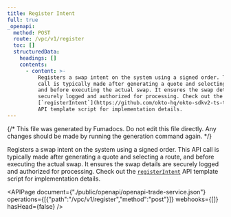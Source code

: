 ```yaml
---
title: Register Intent
full: true
_openapi:
  method: POST
  route: /vpc/v1/register
  toc: []
  structuredData:
    headings: []
    contents:
      - content: >-
          Registers a swap intent on the system using a signed order. This API
          call is typically made after generating a quote and selecting a route,
          and before executing the actual swap. It ensures the swap details are
          securely logged and authorized for processing. Check out the
          [`registerIntent`](https://github.com/okto-hq/okto-sdkv2-ts-template/blob/main/src/trade-service/index.ts)
          API template script for implementation details.
---
```


{/* This file was generated by Fumadocs. Do not edit this file directly. Any changes should be made by running the generation command again. */}

Registers a swap intent on the system using a signed order. This API call is typically made after generating a quote and selecting a route, and before executing the actual swap. It ensures the swap details are securely logged and authorized for processing. Check out the [`registerIntent`](https://github.com/okto-hq/okto-sdkv2-ts-template/blob/main/src/trade-service/index.ts) API template script for implementation details.

<APIPage document={"./public/openapi/openapi-trade-service.json"} operations={[{"path":"/vpc/v1/register","method":"post"}]} webhooks={[]} hasHead={false} />